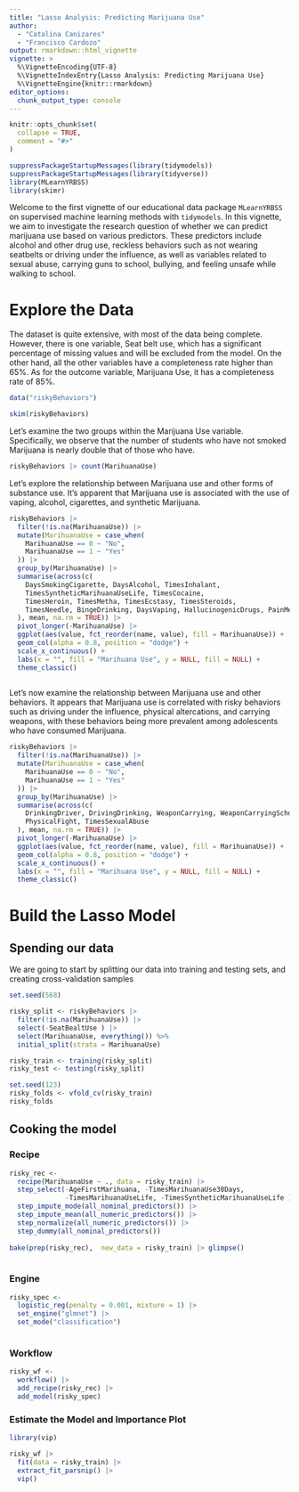 ```yaml
---
title: "Lasso Analysis: Predicting Marijuana Use"
author: 
  - "Catalina Canizares"
  - "Francisco Cardozo"
output: rmarkdown::html_vignette
vignette: >
  %\VignetteEncoding{UTF-8}
  %\VignetteIndexEntry{Lasso Analysis: Predicting Marijuana Use}
  %\VignetteEngine{knitr::rmarkdown}
editor_options: 
  chunk_output_type: console
---
```


```r
knitr::opts_chunk$set(
  collapse = TRUE,
  comment = "#>"
)
```

```r
suppressPackageStartupMessages(library(tidymodels))
suppressPackageStartupMessages(library(tidyverse))
library(MLearnYRBSS)
library(skimr)
```

Welcome to the first vignette of our educational data package `MLearnYRBSS` on supervised machine learning methods with `tidymodels`. In this vignette, we aim to investigate the research question of whether we can predict marijuana use based on various predictors. These predictors include alcohol and other drug use, reckless behaviors such as not wearing seatbelts or driving under the influence, as well as variables related to sexual abuse, carrying guns to school, bullying, and feeling unsafe while walking to school. 

# Explore the Data

The dataset is quite extensive, with most of the data being complete. However, there is one variable, Seat belt use, which has a significant percentage of missing values and will be excluded from the model. On the other hand, all the other variables have a completeness rate higher than 65%. As for the outcome variable, Marijuana Use, it has a completeness rate of 85%.

```r
data("riskyBehaviors")

skim(riskyBehaviors)
```


Let's examine the two groups within the Marijuana Use variable. Specifically, we observe that the number of students who have not smoked Marijuana is nearly double that of those who have.

```r
riskyBehaviors |> count(MarihuanaUse) 
```

Let's explore the relationship between Marijuana use and other forms of substance use. It's apparent that Marijuana use is associated with the use of vaping, alcohol, cigarettes, and synthetic Marijuana.

```r
riskyBehaviors |>
  filter(!is.na(MarihuanaUse)) |>
  mutate(MarihuanaUse = case_when(
    MarihuanaUse == 0 ~ "No",
    MarihuanaUse == 1 ~ "Yes"
  )) |>
  group_by(MarihuanaUse) |>
  summarise(across(c(
    DaysSmokingCigarette, DaysAlcohol, TimesInhalant,
    TimesSyntheticMarihuanaUseLife, TimesCocaine,
    TimesHeroin, TimesMetha, TimesEcstasy, TimesSteroids,
    TimesNeedle, BingeDrinking, DaysVaping, HallucinogenicDrugs, PainMedicine
  ), mean, na.rm = TRUE)) |>
  pivot_longer(-MarihuanaUse) |>
  ggplot(aes(value, fct_reorder(name, value), fill = MarihuanaUse)) +
  geom_col(alpha = 0.8, position = "dodge") +
  scale_x_continuous() +
  labs(x = "", fill = "Marihuana Use", y = NULL, fill = NULL) +
  theme_classic()
  
```

Let's now examine the relationship between Marijuana use and other behaviors. It appears that Marijuana use is correlated with risky behaviors such as driving under the influence, physical altercations, and carrying weapons, with these behaviors being more prevalent among adolescents who have consumed Marijuana.

```r
riskyBehaviors |>
  filter(!is.na(MarihuanaUse)) |>
  mutate(MarihuanaUse = case_when(
    MarihuanaUse == 0 ~ "No",
    MarihuanaUse == 1 ~ "Yes"
  )) |>
  group_by(MarihuanaUse) |>
  summarise(across(c(
    DrinkingDriver, DrivingDrinking, WeaponCarrying, WeaponCarryingSchool, GunCarrying, UnsafeAtSchool, InjuredInSchool, 
    PhysicalFight, TimesSexualAbuse
  ), mean, na.rm = TRUE)) |>
  pivot_longer(-MarihuanaUse) |>
  ggplot(aes(value, fct_reorder(name, value), fill = MarihuanaUse)) +
  geom_col(alpha = 0.8, position = "dodge") +
  scale_x_continuous() +
  labs(x = "", fill = "Marihuana Use", y = NULL, fill = NULL) +
  theme_classic()
```

# Build the Lasso Model 

## Spending our data

We are going to start by splitting our data into training and testing sets, and creating cross-validation samples

```r
set.seed(568)

risky_split <- riskyBehaviors |> 
  filter(!is.na(MarihuanaUse)) |> 
  select(-SeatBealtUse ) |> 
  select(MarihuanaUse, everything()) %>%
  initial_split(strata = MarihuanaUse)

risky_train <- training(risky_split)
risky_test <- testing(risky_split)
```

```r
set.seed(123)
risky_folds <- vfold_cv(risky_train)
risky_folds
```

## Cooking the model 

### Recipe

```r
risky_rec <- 
  recipe(MarihuanaUse ~ ., data = risky_train) |> 
  step_select(-AgeFirstMarihuana, -TimesMarihuanaUse30Days, 
              -TimesMarihuanaUseLife, -TimesSyntheticMarihuanaUseLife ) |> 
  step_impute_mode(all_nominal_predictors()) |> 
  step_impute_mean(all_numeric_predictors()) |> 
  step_normalize(all_numeric_predictors()) |> 
  step_dummy(all_nominal_predictors()) 
  
bake(prep(risky_rec),  new_data = risky_train) |> glimpse()
  
```

### Engine

```r
risky_spec <- 
  logistic_reg(penalty = 0.001, mixture = 1) |> 
  set_engine("glmnet") |> 
  set_mode("classification")
  
```

### Workflow

```r
risky_wf <- 
  workflow() |> 
  add_recipe(risky_rec) |> 
  add_model(risky_spec) 

```


### Estimate the Model and Importance Plot

```r
library(vip)

risky_wf |> 
  fit(data = risky_train) |> 
  extract_fit_parsnip() |> 
  vip()

```

